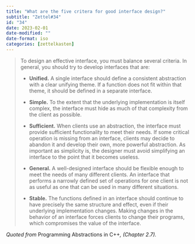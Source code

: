 ```yaml
---
title: "What are the five critera for good interface design?"
subtitle: "Zettel#34"
id: "34"
date: 2023-02-01
date-modified: ""
date-format: iso
categories: [zettelkasten]
---
```

> To design an effective interface, you must balance several criteria. In general, you
> should try to develop interfaces that are:
> 
> * **Unified.** A single interface should define a consistent abstraction with a clear unifying
> theme. If a function does not fit within that theme, it should be defined in a separate
> interface.
> 
> * **Simple.** To the extent that the underlying implementation is itself complex, the
> interface must hide as much of that complexity from the client as possible.
> 
> * **Sufficient.** When clients use an abstraction, the interface must provide sufficient
> functionality to meet their needs. If some critical operation is missing from an
> interface, clients may decide to abandon it and develop their own, more powerful
> abstraction. As important as simplicity is, the designer must avoid simplifying an
> interface to the point that it becomes useless.
> 
> * **General.** A well-designed interface should be flexible enough to meet the needs of
> many different clients. An interface that performs a narrowly defined set of operations
> for one client is not as useful as one that can be used in many different situations.
> 
> * **Stable.** The functions defined in an interface should continue to have precisely the
> same structure and effect, even if their underlying implementation changes. Making
> changes in the behavior of an interface forces clients to change their programs, which
> compromises the value of the interface.

*Quoted from* Programming Abstractions in C++*, (Chapter 2.7).*
